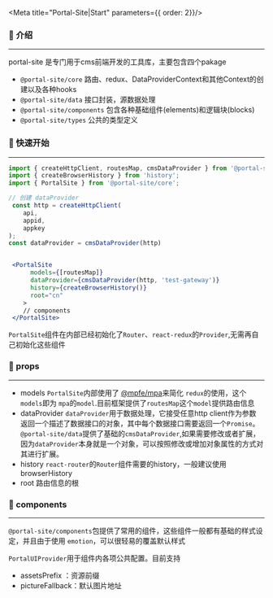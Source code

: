 
<Meta title="Portal-Site|Start"  parameters={{ order: 2}}/>


### 🎨 介绍
---
portal-site 是专门用于cms前端开发的工具库，主要包含四个pakage

 - `@portal-site/core` 路由、redux、DataProviderContext和其他Context的创建以及各种hooks
 - `@portal-site/data` 接口封装，源数据处理
 - `@portal-site/components` 包含各种基础组件(elements)和逻辑块(blocks)
 - `@portal-site/types` 公共的类型定义

### 🎸 快速开始
---
```jsx
import { createHttpClient, routesMap, cmsDataProvider } from '@portal-site/data';
import { createBrowserHistory } from 'history';
import { PortalSite } from '@portal-site/core';

// 创建 dataProvider
 const http = createHttpClient(
    api,
    appid,
    appkey
);
const dataProvider = cmsDataProvider(http)


 <PortalSite
      models={[routesMap]}
      dataProvider={cmsDataProvider(http, 'test-gateway')}
      history={createBrowserHistory()}
      root="cn"
    >
    // components
 </PortalSite>
```

`PortalSite`组件在内部已经初始化了`Router`、`react-redux`的`Provider`,无需再自己初始化这些组件

### 🎯 props
---
- models  `PortalSite`内部使用了 [@mpfe/mpa](https://github.com/wyyufeng/mpa)来简化 `redux`的使用，这个`models`即为 `mpa`的`model`.目前框架提供了`routesMap`这个`model`提供路由信息
- dataProvider `dataProvider`用于数据处理，它接受任意http client作为参数  返回一个描述了数据接口的对象，其中每个数据接口需要返回一个`Promise`。`@portal-site/data`提供了基础的`cmsDataProvider`,如果需要修改或者扩展，因为`dataProvider`本身就是一个对象，可以按照修改或增加对象属性的方式对其进行扩展。
- history `react-router`的`Router`组件需要的history，一般建议使用browserHistory
- root 路由信息的根

### 🌈 components
---
`@portal-site/components`包提供了常用的组件，这些组件一般都有基础的样式设定，并且由于使用 `emotion`，可以很轻易的覆盖默认样式

`PortalUIProvider`用于组件内各项公共配置。目前支持
- assetsPrefix ：资源前缀
- pictureFallback：默认图片地址

